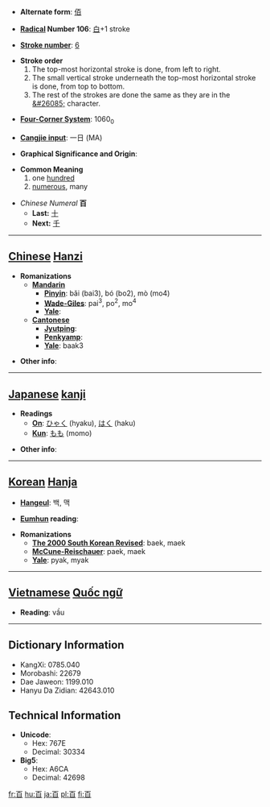 * '''Alternate form''': [[佰]]

* '''[[Wiktionary:Chinese radical index| Radical]] Number 106''': [[Wiktionary:Chinese radical index 白|白]]+1 stroke

* '''[[Wiktionary:Chinese total strokes index|Stroke number]]''': [[Wiktionary:Chinese total strokes index 6|6]]

*'''Stroke order'''
*# The top-most horizontal stroke is done, from left to right.
*# The small vertical stroke underneath the top-most horizontal stroke is done, from top to bottom.
*# The rest of the strokes are done the same as they are in the [[&#26085;]] character.

* '''[[Wiktionary:Chinese four corner index|Four-Corner System]]''': 1060<sub>0</sub>

* '''[[Wiktionary:Chinese Cangjie index|Cangjie input]]''': 一日 (MA)

* '''Graphical Significance and Origin''': 

* '''Common Meaning'''
*# one [[hundred]]
*# [[numerous]], many

*''Chinese Numeral'' '''百'''
**'''Last:''' [[十]]
**'''Next:''' [[千]]

----

== [[Chinese]] [[Hanzi]] ==

* '''Romanizations'''
** '''[[Mandarin]]'''
*** '''[[Pinyin]]''': bǎi (bai3), bó (bo2), mò (mo4)
*** '''[[Wade-Giles]]''': pai<sup>3</sup>, po<sup>2</sup>, mo<sup>4</sup>
*** '''[[Yale]]''': 
** '''[[Cantonese]]'''
*** '''[[Jyutping]]''':
*** '''[[Penkyamp]]''': 
*** '''[[Yale]]''': baak3

* '''Other info''': 

----

== [[Japanese]] [[kanji]] ==

* '''Readings'''
** '''[[On]]''': [[ひゃく]] (hyaku), [[はく]] (haku)
** '''[[Kun]]''': [[もも]] (momo)

* '''Other info''':  

----

== [[Korean]] [[Hanja]] ==

* '''[[Hangeul]]''': 백, 맥

* '''[[Eumhun]] reading''': 

* '''Romanizations'''
** '''[[The 2000 South Korean Revised Romanization|The 2000 South Korean Revised]]''': baek, maek
** '''[[McCune-Reischauer]]''': paek, maek
** '''[[Yale]]''': pyak, myak


----

== [[Vietnamese]] [[Quốc ngữ]] ==

* '''Reading''': vầu

----

== Dictionary Information ==

* KangXi: 0785.040
* Morobashi: 22679
* Dae Jaweon: 1199.010
* Hanyu Da Zidian: 42643.010

== Technical Information ==

* '''Unicode''':
** Hex: 767E
** Decimal: 30334
* '''Big5''':
** Hex: A6CA
** Decimal: 42698

[[fr:百]]
[[hu:百]]
[[ja:百]]
[[pl:百]]
[[fi:百]]
